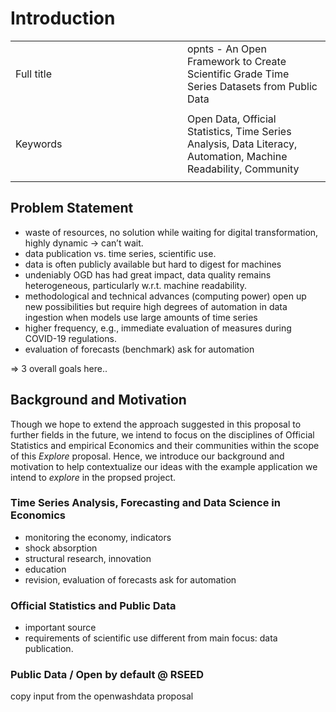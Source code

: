 # Introduction


|  |  |
|:-----|:----|
|   Full title  |  opnts - An Open Framework to Create Scientific Grade Time Series Datasets from Public Data
  |
|  Keywords |  Open Data, Official Statistics, Time Series Analysis, Data Literacy, Automation, Machine Readability, Community
 |


## Problem Statement

- waste of resources, no solution while waiting for digital transformation, highly dynamic -> can't wait.
- data publication vs. time series, scientific use. 
- data is often publicly available but hard to digest for machines
- undeniably OGD has had great impact, data quality remains heterogeneous, particularly w.r.t. machine readability.
- methodological and technical advances (computing power) open up new possibilities but require high degrees of automation in data ingestion when models use large amounts of time series
- higher frequency, e.g., immediate evaluation of measures during COVID-19 regulations. 
- evaluation of forecasts (benchmark) ask for automation
 

=> 3 overall goals here.. 




## Background and Motivation

Though we hope to extend the approach suggested in this proposal to further fields in the future, we intend to focus on the disciplines of Official Statistics and empirical Economics and their communities within the scope of this *Explore* proposal. Hence, we introduce our background and motivation to help contextualize our ideas with the example application we intend to *explore* in the propsed project.

### Time Series Analysis, Forecasting and Data Science in Economics

- monitoring the economy, indicators
- shock absorption 
- structural research, innovation
- education
- revision, evaluation of forecasts ask for automation

### Official Statistics and Public Data

- important source
- requirements of scientific use different from main focus: data publication. 


### Public Data / Open by default @ RSEED

copy input from the openwashdata proposal 

